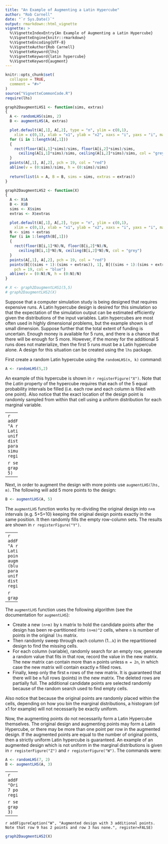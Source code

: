 ---
title: "An Example of Augmenting a Latin Hypercube"
author: "Rob Carnell"
date: "`r Sys.Date()`"
output: rmarkdown::html_vignette
vignette: >
  %\VignetteIndexEntry{An Example of Augmenting a Latin Hypercube}
  %\VignetteEngine{knitr::rmarkdown}
  %\VignetteEncoding{UTF-8}
  %\VignetteAuthor{Rob Carnell}
  %\VignetteKeyword{lhs}
  %\VignetteKeyword{latin hypercube}
  %\VignetteKeyword{augment}
---

```{r setup, include = FALSE}
knitr::opts_chunk$set(
  collapse = TRUE,
  comment = "#>"
)
source("VignetteCommonCode.R")
require(lhs)

graph2DaugmentLHS1 <- function(sims, extras)
{
  A <- randomLHS(sims, 2)
  B <- augmentLHS(A, extras)

  plot.default(A[,1], A[,2], type = "n", ylim = c(0,1),
    xlim = c(0,1), xlab = "x1", ylab = "x2", xaxs = "i", yaxs = "i", main = "")
  for (i in 1:length(A[,1]))
  {
    rect(floor(A[i,1]*sims)/sims, floor(A[i,2]*sims)/sims,
      ceiling(A[i,1]*sims)/sims, ceiling(A[i,2]*sims)/sims, col = "grey")
  }
  points(A[,1], A[,2], pch = 19, col = "red")
  abline(v = (0:sims)/sims, h = (0:sims)/sims)
  
  return(list(A = A, B = B, sims = sims, extras = extras))
}

graph2DaugmentLHS2 <- function(X)
{
  A <- X$A
  B <- X$B
  sims <- X$sims
  extras <- X$extras

  plot.default(A[,1], A[,2], type = "n", ylim = c(0,1),
    xlim = c(0,1), xlab = "x1", ylab = "x2", xaxs = "i", yaxs = "i", main = "")
  N <- sims + extras
  for (i in 1:length(B[,1]))
  {
    rect(floor(B[i,1]*N)/N, floor(B[i,2]*N)/N,
      ceiling(B[i,1]*N)/N, ceiling(B[i,2]*N)/N, col = "grey")
  }
  points(A[,1], A[,2], pch = 19, col = "red")
  points(B[((sims + 1):(sims + extras)), 1], B[((sims + 1):(sims + extras)), 2],
    pch = 19, col = "blue")
  abline(v = (0:N)/N, h = (0:N)/N)
}

# X <- graph2DaugmentLHS1(5,5)
# graph2DaugmentLHS2(X)
```

Suppose that a computer simulation study is being designed that requires
expensive runs.  A Latin hypercube design is desired for this simulation so
that the expectation of the simulation output can be estimated efficiently
given the distributions of the input variables.  Latin hypercubes are most
often used in highly dimensional problems, but the example shown is of small
dimension.  Suppose further that the total extent of funding is uncertain.
Enough money is available for 5 runs, and there is a chance that there will be
enough for 5 more.  However, if the money for the additional 5 runs does not
materialize, then the first 5 runs must be a Latin hypercube alone.  A design
for this situation can be created using the `lhs` package.

First create a random Latin hypercube using the `randomLHS(n, k)` command:

```{r randomlhs}
A <- randomLHS(5,2)
```

An example of this hypercube is shown in `r registerFigure("X")`.  Note that
the *Latin* property of the hypercube requires that each of the 5 equal
probability intervals be filled (i.e. each row and each column is filled with
one point).  Also notice that the exact location of the design point is randomly
sampled from within that cell using a uniform distribution for each marginal
variable.

-----
`r addFigureCaption("X", "A randomly produced Latin Hypercube with uniform marginal distributions for 2 parameters with 5 simulations", register=FALSE)`

```{r original5, echo=FALSE, fig.align='center', fig.height=5, fig.width=5}
set.seed(10)
X <- graph2DaugmentLHS1(5, 5)
```
-----

Next, in order to augment the design with more points use `augmentLHS(lhs, m)`.  The following will add 5 more points to the design:

```{r augment5}
B <- augmentLHS(A, 5)
```

The `augmentLHS` function works by re-dividing the original design into
`n+m` intervals (e.g. 5+5=10) keeping the original design points exactly in the
same position.  It then randomly fills the empty row-column sets.  The results
are shown in `r registerFigure("Y")`.

-----
`r addFigureCaption("Y", "A randomly produced Latin Hypercube of 5 points (red) with 5 augmented points (blue).  Each parameter has a uniform marginal distribution.", register=FALSE)`

```{r augmented10, fig.align='center', echo=FALSE, fig.height=5, fig.width=5}
graph2DaugmentLHS2(X)
```
-----

The `augmentLHS` function uses the following algorithm (see the documentation for `augmentLHS`):

* Create a new `(n+m)` by `k` matrix to hold the candidate points after
the design has been re-partitioned into `(n+m)^2` cells, where `n` is number
of points in the original `lhs` matrix.
* Then randomly sweep through each
column (1...`k`) in the repartitioned design to find the missing cells.
* For each column (variable), randomly search for an empty row, generate a
random value that fits in that row, record the value in the new matrix.
The new matrix can contain more than `m` points unless `m = 2n`,
in which case the new matrix will contain exactly `m` filled rows.
* Finally, keep only the first `m` rows of the new matrix.  It is
guaranteed that there will be `m` full rows (points) in the new matrix.  The
deleted rows are partially full.  The additional candidate points are selected
randomly because of the random search used to find empty cells.

Also notice that because the original points are randomly placed within the
cells, depending on how you bin the marginal distributions, a histogram (of x1
for example) will not necessarily be exactly uniform.

Now, the augmenting points do not necessarily form a Latin Hypercube themselves.
The original design and augmenting points may form a Latin Hypercube, or there
may be more than one point per row in the augmented design.  If the augmented
points are equal to the number of original points, then a strictly uniform
Latin hypercube is guaranteed.  An example of an augmented design which is not
uniform in the marginal distributions is given in `r registerFigure("Z")` and `r registerFigure("W")`.
The commands were:

```{r random_and_augment}
A <- randomLHS(7, 2)
B <- augmentLHS(A, 3)
```

-----
`r addFigureCaption("Z", "Original design with 7 points", register=FALSE)` 

```{r Z, echo=FALSE, fig.align='center', fig.height=5, fig.width=5}
set.seed(12)
X <- graph2DaugmentLHS1(7, 3)
```
-----

`r addFigureCaption("W", "Augmented design with 3 additional points.  Note that row 9 has 2 points and row 3 has none.", register=FALSE)` 

```{r W, echo=FALSE, fig.align='center', fig.height=5, fig.width=5}
graph2DaugmentLHS2(X)
```
